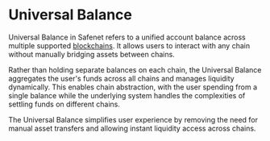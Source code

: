 # Universal Balance

Universal Balance in Safenet refers to a unified account balance across multiple supported [blockchains](../chains.mdx). 
It allows users to interact with any chain without manually bridging assets between chains.

Rather than holding separate balances on each chain, the Universal Balance aggregates the user's funds across all chains and manages liquidity dynamically. 
This enables chain abstraction, with the user spending from a single balance while the underlying system handles the complexities of settling funds on different chains.

The Universal Balance simplifies user experience by removing the need for manual asset transfers and allowing instant liquidity access across chains.